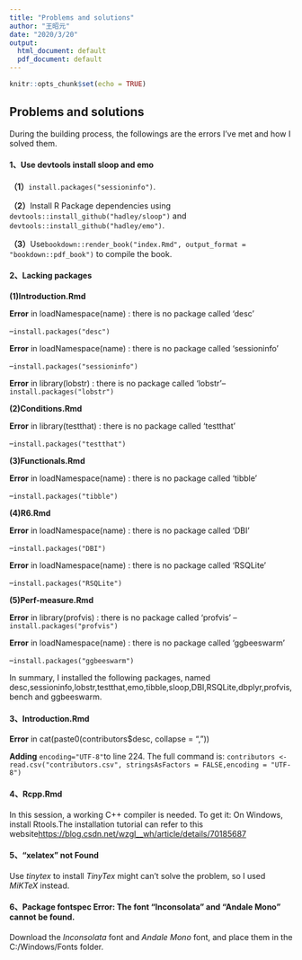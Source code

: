 ```yaml
---
title: "Problems and solutions"
author: "王昭元"
date: "2020/3/20"
output:
  html_document: default
  pdf_document: default
---
```


```r
knitr::opts_chunk$set(echo = TRUE)
```

## Problems and solutions

During the building process, the followings are the errors I've met and how I solved them.




#### **1、Use devtools install sloop and emo**

**（1）**`install.packages("sessioninfo")`.

**（2）**Install R Package dependencies using `devtools::install_github("hadley/sloop")` and `devtools::install_github("hadley/emo")`. 

**（3）**Use`bookdown::render_book("index.Rmd", output_format = "bookdown::pdf_book")` to compile the book.




#### **2、Lacking packages**

**(1)Introduction.Rmd**

**Error**  in loadNamespace(name) : there is no package called 'desc'

--`install.packages("desc")`

**Error**  in loadNamespace(name) : there is no package called 'sessioninfo'

--`install.packages("sessioninfo")`

**Error**  in library(lobstr) : there is no package called 'lobstr'--`install.packages("lobstr")`

**(2)Conditions.Rmd**

**Error**  in library(testthat) : there is no package called 'testthat'

--`install.packages("testthat")`

**(3)Functionals.Rmd **

**Error** in loadNamespace(name) : there is no package called 'tibble'

--`install.packages("tibble")`

**(4)R6.Rmd**

**Error** in loadNamespace(name) : there is no package called 'DBI'

--`install.packages("DBI")`

**Error** in loadNamespace(name) : there is no package called 'RSQLite'

--`install.packages("RSQLite")`

**(5)Perf-measure.Rmd**

**Error** in library(profvis) : there is no package called 'profvis'
--`install.packages("profvis")`

**Error** in loadNamespace(name) : there is no package called 'ggbeeswarm'

--`install.packages("ggbeeswarm")`

In summary, I installed the following packages, named desc,sessioninfo,lobstr,testthat,emo,tibble,sloop,DBI,RSQLite,dbplyr,profvis,bench and ggbeeswarm. 




#### **3、Introduction.Rmd**

**Error** in cat(paste0(contributors$desc, collapse = ", "))

**Adding** `encoding="UTF-8"`to line 224.
The full command is: `contributors <- read.csv("contributors.csv", stringsAsFactors = FALSE,encoding = "UTF-8")` 




#### **4、Rcpp.Rmd**
In this session, a working C++ compiler is needed. To get it: On Windows, install Rtools.The installation tutorial can refer to this website<https://blog.csdn.net/wzgl__wh/article/details/70185687>




#### **5、"xelatex" not Found**

Use *tinytex* to install *TinyTex* might can't solve the problem, so I used *MiKTeX* instead.




#### **6、Package fontspec Error: The font "Inconsolata" and "Andale Mono" cannot be found.**

Download the *Inconsolata* font and *Andale Mono* font, and place them in the C:/Windows/Fonts folder.